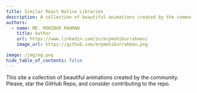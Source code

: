 ```yaml
---
title: Similar React Native Libraries
description: A collection of beautiful animations created by the community
authors:
  - name: MD. MOHIBUR RAHMAN
    title: Author
    url: https://www.linkedin.com/in/mrpmohiburrahman/
    image_url: https://github.com/mrpmohiburrahman.png

image: /img/og.png
hide_table_of_contents: false
---
```


This site a collection of beautiful animations created by the community.
Please, star the GitHub Repo, and consider contributing to the repo.